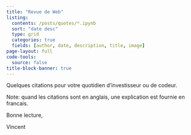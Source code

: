 ```yaml
---
title: "Revue de Web"
listing:
  contents: /posts/quotes/*.ipynb
  sort: "date desc"
  type: grid
  categories: true
  fields: [author, date, description, title, image]
page-layout: full
code-tools:
  source: false
title-block-banner: true
---
```


Quelques citations pour votre quotidien d'investisseur ou de codeur.

Note: quand les citations sont en anglais, une explication est fournie en francais.

Bonne lecture,

Vincent

::: {#sample-listings}
:::